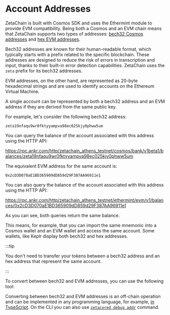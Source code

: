 # Account Addresses


ZetaChain is built with Cosmos SDK and uses the Ethermint module to provide EVM
compatibility. Being both a Cosmos and an EVM chain means that ZetaChain
supports two types of addresses:
[bech32 Cosmos addresses](https://docs.cosmos.network/main/build/spec/addresses/bech32)
and [hex EVM addresses](https://ethereum.org/developers/docs/accounts).

Bech32 addresses are known for their human-readable format, which typically
starts with a prefix related to the specific blockchain. These addresses are
designed to reduce the risk of errors in transcription and input, thanks to
their built-in error detection capabilities. ZetaChain uses the `zeta` prefix
for its bech32 addresses.

EVM addresses, on the other hand, are represented as 20-byte hexadecimal strings
and are used to identify accounts on the Ethereum Virtual Machine.

A single account can be represented by both a bech32 address and an EVM address
if they are derived from the same public key.

For example, let's consider the following bech32 address:

```
zeta19nfaqu9wr0fktyyampva98ec025kjy0phww5um
```

You can query the balance of the account associated with this address using the
HTTP API:

https://rpc.ankr.com/http/zetachain_athens_testnet/cosmos/bank/v1beta1/balances/zeta19nfaqu9wr0fktyyampva98ec025kjy0phww5um

The equivalent EVM address for the same account is:

```
0x2cD3D070aE1BD365909dD859d29F387AA96911e1
```

You can also query the balance of the account associated with this address using
the HTTP API:

https://rpc.ankr.com/http/zetachain_athens_testnet/ethermint/evm/v1/balances/0x2cD3D070aE1BD365909dD859d29F387AA96911e1

As you can see, both queries return the same balance.

This means, for example, that you can import the same mnemonic into a Cosmos
wallet and an EVM wallet and access the same account. Some wallets, like Keplr
display both bech32 and hex addresses.

:::tip

You don't need to transfer your tokens between a bech32 address and an hex
address that represent the same account.

:::

To convert between bech32 and EVM addresses, you can use the following tool:

<AddressConverter />

Converting between bech32 and EVM addresses is an off-chain operation and can be
implemented in any programming language, for example,
[in TypeScript](https://github.com/zeta-chain/docs/blob/addresses-page/src/components/AddressConverter/convertAddress.ts).
On the CLI you can also use
[`zetacored debug addr`](/architecture/zetacored/zetacored_debug_addr/) command.
